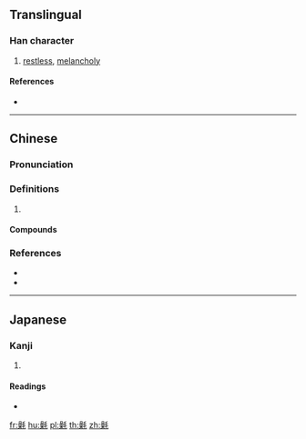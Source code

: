 {{character info/new}}
==Translingual==

===Han character===
{{Han char|rn=82|rad=毛|as=13|sn=17|four=62914|canj=RDHQU|ids=⿰喿毛}}

# [[restless]], [[melancholy]]

====References====
* {{Han ref|kx=0596.280|dkj=16984|dj=0988.030|hdz=32007.040|uh=6C09|ud=27657|bh=ED4D|bd=60749}}

----

==Chinese==
{{zh-forms}}

===Pronunciation===
{{zh-pron
|m=zào
|c=cou3,sou3
|cat=
}}

===Definitions===
{{zh-hanzi}}

# {{zh-only|毷氉}}

====Compounds====
{{zh-der|打毷氉|毷氉}}

===References===
* {{R:twedu|C06028}}
* {{R:yue:Hanzi}}

----

==Japanese==

===Kanji===
{{ja-kanji|grade=|rs=毛13}}

# {{defn|lang=ja|sort=毛13}}

====Readings====
* {{ja-readings|on=[[そう]] (sō)|kun=[[け]] (ke)}}

[[fr:氉]]
[[hu:氉]]
[[pl:氉]]
[[th:氉]]
[[zh:氉]]